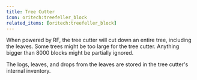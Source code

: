 ```yaml
---
title: Tree Cutter
icon: oritech:treefeller_block
related_items: [oritech:treefeller_block]
---
```


When powered by RF, the tree cutter will cut down an entire tree, including the leaves.
Some trees might be too large for the tree cutter. Anything bigger than 8000 blocks might be partially ignored.

The logs, leaves, and drops from the leaves are stored in the tree cutter's internal inventory.
